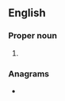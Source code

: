 ==English==

===Proper noun===
{{en-proper noun}}

# {{initialism of|{{w|Irish Republican Socialist Party}}|lang=en}}

===Anagrams===
* {{anagrams|en|IRPs|PIRs|irps|pris|rips|risp}}